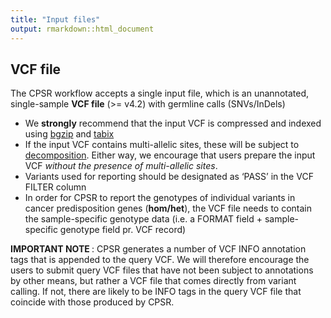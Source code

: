 ```yaml
---
title: "Input files"
output: rmarkdown::html_document
---
```


## VCF file

The CPSR workflow accepts a single input file, which is an unannotated, single-sample **VCF file** (>= v4.2) with germline calls (SNVs/InDels)

  * We __strongly__ recommend that the input VCF is compressed and indexed using [bgzip](http://www.htslib.org/doc/bgzip.html) and [tabix](http://www.htslib.org/doc/tabix.html)
  * If the input VCF contains multi-allelic sites, these will be subject to [decomposition](http://genome.sph.umich.edu/wiki/Vt#Decompose). Either way, we encourage that users prepare the input VCF _without the presence of multi-allelic sites_.
  * Variants used for reporting should be designated as 'PASS' in the VCF FILTER column
  * In order for CPSR to report the genotypes of individual variants in cancer predisposition genes (__hom/het__), the VCF file needs to contain the sample-specific genotype data (i.e. a FORMAT field + sample-specific genotype field pr. VCF record)
  
__IMPORTANT NOTE __: CPSR generates a number of VCF INFO annotation tags that is appended to the query VCF. We will therefore encourage the users to submit query VCF files that have not been subject to annotations by other means, but rather a VCF file that comes directly from variant calling. If not, there are likely to be INFO tags in the query VCF file that coincide with those produced by CPSR.
